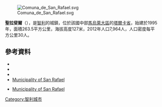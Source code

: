 [[Image:Comuna_de_San_Rafael.svg|right]]

'''聖拉斐爾'''（{{lang-es|San Rafael}}），是[[智利|智利]]的城鎮，位於該國中部[[馬烏萊大區|馬烏萊大區]]的[[塔爾卡省|塔爾卡省]]，始建於1995年，面積263.5平方公里，海拔高度127米，2012年人口7,964人，人口密度每平方公里30人。

{{Coord|35|19|S|71|32|W|display=title}}

==參考資料==
*{{Cite web |url = http://www.munisanrafael.cl |title = Asociación Chilena de Municipalidades |accessdate = 22 January 2011 |language = es |archive-date = 2013-06-16 |archive-url = https://web.archive.org/web/20130616220003/http://munisanrafael.cl/ |dead-url = yes }}
*{{Cite web |url = http://www.munisanrafael.cl |title = Municipality of San Rafael |accessdate = 22 January 2011 |language = es |archive-date = 2013-06-16 |archive-url = https://web.archive.org/web/20130616220003/http://munisanrafael.cl/ |dead-url = yes }}
*{{Cite web |url= http://www.ine.cl/canales/chile_estadistico/censos_poblacion_vivienda/censo_pobl_vivi.php |title= National Statistics Institute |accessdate= 22 January 2010 |language= es |archive-date= 2018-12-25 |archive-url= https://web.archive.org/web/20181225074911/http://www.ine.cl/error-404?aspxerrorpath=%2Fcanales%2Fchile_estadistico%2Fcensos_poblacion_vivienda%2Fcenso_pobl_vivi.php |dead-url= no }}
*[http://www.munisanrafael.cl Municipality of San Rafael] {{Wayback|url=http://www.munisanrafael.cl/ |date=20130616220003 }}
* {{es icon}} [http://www.munisanrafael.cl Municipality of San Rafael] {{Wayback|url=http://www.munisanrafael.cl/ |date=20130616220003 }}

{{Chile-geo-stub}}
[[Category:智利城市|Category:智利城市]]